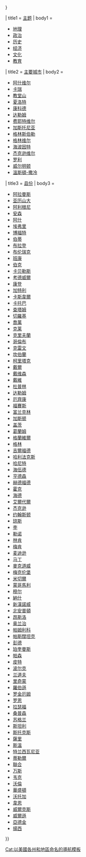 {{US state navigation box
|name = [[北卡罗来纳州|北卡罗来纳]]
|type = [[美国州份|州]]
|capital = [[罗利 (北卡罗来纳州)|罗利]]
|listclass = hlist
|flag_image = Flag of North Carolina.svg
|flag_caption = 北卡罗来纳州旗
|template_name = 北卡罗来纳州
|collapse_state = {{{collapse_state|{{{1<includeonly>|autocollapse</includeonly>}}}}}}

| title1 = [[:Category:北卡罗来纳州|主题]]
| body1 =
* [[北卡罗来纳州地理|地理]]
* [[北卡罗来纳州政治|政治]]
* [[北卡罗来纳州历史|历史]]
* [[北卡罗来纳州经济|经济]]
* [[北卡罗来纳州文化|文化]]
* [[北卡罗来纳州教育|教育]]

| title2 = [[北卡罗来纳州城镇列表|主要城市]]
| body2 =
* [[阿什维尔]]
* [[卡瑞 (北卡罗莱纳州)|卡瑞]]
* [[教堂山 (北卡罗来纳州)|教堂山]]
* [[夏洛特 (北卡罗来纳州)|夏洛特]]
* [[康科德 (北卡罗来纳州)|康科德]]
* [[达勒姆 (北卡罗来纳州)|达勒姆]]
* [[费耶特维尔 (北卡罗莱纳州)|费耶特维尔]]
* [[加斯托尼亚]]
* [[格林斯伯勒 (北卡罗来纳州)|格林斯伯勒]]
* [[格林维尔 (北卡罗来纳州)|格林维尔]]
* [[海波因特 (北卡罗来纳州)|海波因特]]
* [[杰克逊维尔 (北卡罗来纳州)|杰克逊维尔]]
* [[罗利 (北卡罗来纳州)|罗利]]
* [[威尔明顿 (北卡罗来纳州)|威尔明顿]]
* [[溫斯頓-撒冷]]

| title3 = [[北卡罗来纳州行政区划|县份]]
| body3 =
* [[阿拉曼斯縣_(北卡羅萊納州)|阿拉曼斯]]
* [[亚历山大县 (北卡罗莱纳州)|亚历山大]]
* [[阿利根尼縣_(北卡羅萊納州)|阿利根尼]]
* [[安森縣_(北卡羅萊納州)|安森]]
* [[阿什縣_(北卡羅萊納州)|阿什]]
* [[埃弗里縣_(北卡羅萊納州)|埃弗里]]
* [[博福特縣_(北卡羅萊納州)|博福特]]
* [[伯蒂縣_(北卡羅萊納州)|伯蒂]]
* [[布拉登縣_(北卡羅萊納州)|布拉登]]
* [[不倫瑞克縣_(北卡羅萊納州)|布伦瑞克]]
* [[班康縣_(北卡羅萊納州)|班康]]
* [[伯克縣_(北卡羅萊納州)|伯克]]
* [[卡贝勒斯县_(北卡罗来纳州)|卡贝勒斯]]
* [[考德威爾縣_(北卡羅萊納州)|考德威爾]]
* [[康登縣_(北卡羅萊納州)|康登]]
* [[加特利縣_(北卡羅萊納州)|加特利]]
* [[卡斯韋爾縣_(北卡羅萊納州)|卡斯韋爾]]
* [[卡托巴縣_(北卡羅萊納州)|卡托巴]]
* [[查塔姆縣_(北卡羅萊納州)|查塔姆]]
* [[切羅基縣_(北卡羅萊納州)|切羅基]]
* [[喬萬縣_(北卡羅萊納州)|喬萬]]
* [[克莱县_(北卡罗来纳州)|克莱]]
* [[克里夫蘭縣_(北卡羅萊納州)|克里夫蘭]]
* [[哥倫布縣_(北卡羅萊納州)|哥倫布]]
* [[克雷文縣_(北卡羅萊納州)|克雷文]]
* [[坎伯蘭縣_(北卡羅萊納州)|坎伯蘭]]
* [[柯里塔克縣_(北卡羅萊納州)|柯里塔克]]
* [[戴爾縣_(北卡羅萊納州)|戴爾]]
* [[戴维森县 (北卡罗来纳州)|戴维森]]
* [[戴維縣_(北卡羅萊納州)|戴維]]
* [[杜普林縣_(北卡羅萊納州)|杜普林]]
* [[达勒姆县 (北卡罗来纳州)|达勒姆]]
* [[厄齊康縣_(北卡羅萊納州)|厄齊康]]
* [[福賽斯縣_(北卡羅萊納州)|福賽斯]]
* [[富蘭克林縣_(北卡羅萊納州)|富兰克林]]
* [[加斯頓縣_(北卡羅萊納州)|加斯顿]]
* [[蓋茨縣_(北卡羅萊納州)|盖茨]]
* [[葛蘭姆縣_(北卡羅萊納州)|葛蘭姆]]
* [[格蘭維爾縣_(北卡羅萊納州)|格蘭維爾]]
* [[格林縣_(北卡羅萊納州)|格林]]
* [[吉爾福德縣_(北卡羅萊納州)|吉爾福德]]
* [[哈利法克斯縣_(北卡羅萊納州)|哈利法克斯]]
* [[哈尼特縣_(北卡羅萊納州)|哈尼特]]
* [[海伍德縣_(北卡羅萊納州)|海伍德]]
* [[亨德森縣_(北卡羅萊納州)|亨德森]]
* [[赫德福德縣_(北卡羅萊納州)|赫德福德]]
* [[霍克县_(北卡罗来纳州)|霍克]]
* [[海德縣_(北卡羅萊納州)|海德]]
* [[艾爾代爾縣_(北卡羅萊納州)|艾爾代爾]]
* [[杰克逊县_(北卡罗来纳州)|杰克逊]]
* [[約翰斯頓縣_(北卡羅萊納州)|约翰斯顿]]
* [[瓊斯縣_(北卡羅萊納州)|琼斯]]
* [[李縣_(北卡羅萊納州)|李]]
* [[勒诺县_(北卡罗来纳州)|勒诺]]
* [[林肯縣_(北卡羅萊納州)|林肯]]
* [[梅肯縣_(北卡羅萊納州)|梅肯]]
* [[麥迪遜縣_(北卡羅萊納州)|麦迪逊]]
* [[馬丁縣_(北卡羅萊納州)|马丁]]
* [[麥克道威縣_(北卡羅萊納州)|麥克道威]]
* [[梅克倫堡縣_(北卡羅萊納州)|梅克伦堡]]
* [[米切爾縣_(北卡羅萊納州)|米切爾]]
* [[蒙哥馬利縣_(北卡羅萊納州)|蒙哥馬利]]
* [[穆爾縣_(北卡羅萊納州)|穆尔]]
* [[納什縣_(北卡羅萊納州)|納什]]
* [[新漢諾威縣|新漢諾威]]
* [[北安普頓縣_(北卡羅萊納州)|北安普頓]]
* [[昂斯洛縣_(北卡羅萊納州)|昂斯洛]]
* [[奧蘭治縣_(北卡羅萊納州)|奥兰治]]
* [[帕姆利科縣_(北卡羅萊納州)|帕姆利科]]
* [[帕斯闊坦克縣_(北卡羅萊納州)|帕斯闊坦克]]
* [[彭德縣_(北卡羅萊納州)|彭德]]
* [[珀奎曼斯縣_(北卡羅萊納州)|珀奎曼斯]]
* [[珀森縣_(北卡羅萊納州)|帕森]]
* [[皮特縣_(北卡羅萊納州)|皮特]]
* [[波爾克縣_(北卡羅萊納州)|波尔克]]
* [[蘭道夫縣_(北卡羅萊納州)|兰道夫]]
* [[里奇蒙縣_(北卡羅萊納州)|里奇蒙]]
* [[羅伯遜縣_(北卡羅萊納州)|羅伯遜]]
* [[羅京安縣_(北卡羅萊納州)|罗金厄姆]]
* [[羅恩縣_(北卡羅萊納州)|罗恩]]
* [[拉瑟福縣_(北卡羅萊納州)|拉瑟福]]
* [[桑普森縣_(北卡羅萊納州)|桑普森]]
* [[蘇格蘭縣_(北卡羅萊納州)|苏格兰]]
* [[斯坦利縣_(北卡羅萊納州)|斯坦利]]
* [[斯托克斯縣_(北卡羅萊納州)|斯托克斯]]
* [[薩里縣_(北卡羅萊納州)|薩里]]
* [[斯溫縣_(北卡羅萊納州)|斯溫]]
* [[特蘭西瓦尼亞縣_(北卡羅萊納州)|特兰西瓦尼亚]]
* [[蒂勒爾縣_(北卡羅萊納州)|蒂勒爾]]
* [[聯合縣 (北卡羅萊納州)|聯合]]
* [[萬斯縣_(北卡羅萊納州)|万斯]]
* [[韦克县_(北卡罗来纳州)|韦克]]
* [[沃倫縣_(北卡羅萊納州)|沃倫]]
* [[華盛頓縣_(北卡羅萊納州)|華盛頓]]
* [[沃托加縣_(北卡羅萊納州)|沃托加]]
* [[韋恩縣_(北卡羅萊納州)|韋恩]]
* [[威爾克斯縣_(北卡羅萊納州)|威爾克斯]]
* [[威爾遜縣_(北卡羅萊納州)|威爾遜]]
* [[亞德金縣|亞德金]]
* [[揚西縣_(北卡羅萊納州)|揚西]]

}}<noinclude>
{{collapsible option|statename=optional}}

{{U.S. state templates}}
[[Cat:以美國各州和地區命名的導航模板]]

</noinclude>